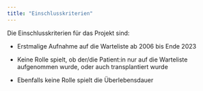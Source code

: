 ```yaml
---
title: "Einschlusskriterien"
---
```


Die Einschlusskriterien für das Projekt sind:

-   Erstmalige Aufnahme auf die Warteliste ab 2006 bis Ende 2023

-   Keine Rolle spielt, ob der/die Patient:in nur auf die Warteliste aufgenommen wurde, oder auch transplantiert wurde

-   Ebenfalls keine Rolle spielt die Überlebensdauer

